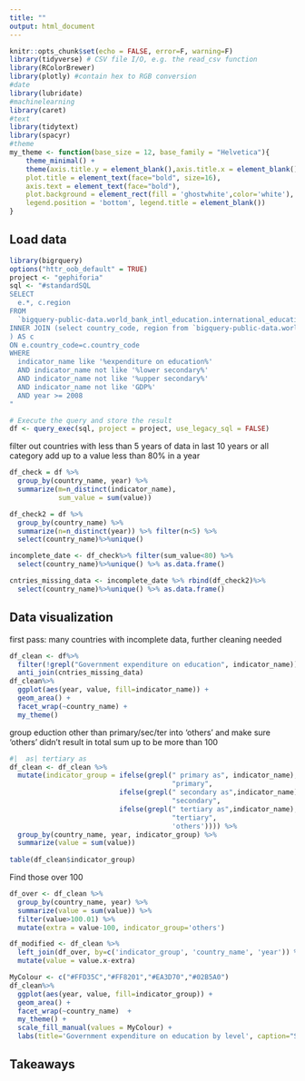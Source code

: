 ```yaml
---
title: ""
output: html_document
---
```


```r
knitr::opts_chunk$set(echo = FALSE, error=F, warning=F)
library(tidyverse) # CSV file I/O, e.g. the read_csv function
library(RColorBrewer)
library(plotly) #contain hex to RGB conversion
#date
library(lubridate)
#machinelearning
library(caret)
#text
library(tidytext)
library(spacyr)
#theme
my_theme <- function(base_size = 12, base_family = "Helvetica"){
    theme_minimal() +
    theme(axis.title.y = element_blank(),axis.title.x = element_blank(),
    plot.title = element_text(face="bold", size=16),
    axis.text = element_text(face="bold"),
    plot.background = element_rect(fill = 'ghostwhite',color='white'),
    legend.position = 'bottom', legend.title = element_blank())
}

```

## Load data

```r
library(bigrquery)
options("httr_oob_default" = TRUE)
project <- "gephiforia"
sql <- "#standardSQL
SELECT
  e.*, c.region
FROM
  `bigquery-public-data.world_bank_intl_education.international_education` AS e 
INNER JOIN (select country_code, region from `bigquery-public-data.world_bank_intl_education.country_summary`
) AS c 
ON e.country_code=c.country_code
WHERE
  indicator_name like '%expenditure on education%'
  AND indicator_name not like '%lower secondary%'
  AND indicator_name not like '%upper secondary%'
  AND indicator_name not like 'GDP%'
  AND year >= 2008
"

# Execute the query and store the result
df <- query_exec(sql, project = project, use_legacy_sql = FALSE)
```
filter out countries with less than 5 years of data in last 10 years or all category add up to a value less than 80% in a year

```r

df_check = df %>% 
  group_by(country_name, year) %>% 
  summarize(m=n_distinct(indicator_name),
            sum_value = sum(value)) 

df_check2 = df %>% 
  group_by(country_name) %>% 
  summarize(n=n_distinct(year)) %>% filter(n<5) %>% 
  select(country_name)%>%unique()

incomplete_date <- df_check%>% filter(sum_value<80) %>% 
  select(country_name)%>%unique() %>% as.data.frame()

cntries_missing_data <- incomplete_date %>% rbind(df_check2)%>% 
  select(country_name)%>%unique() %>% as.data.frame()
```

## Data visualization


first pass: many countries with incomplete data, further cleaning needed
```r
df_clean <- df%>% 
  filter(!grepl("Government expenditure on education", indicator_name))%>%
  anti_join(cntries_missing_data) 
df_clean%>%
  ggplot(aes(year, value, fill=indicator_name)) + 
  geom_area() + 
  facet_wrap(~country_name) + 
  my_theme()

```

group eduction other than primary/sec/ter into 'others' and make sure 'others' didn't result in total sum up to be more than 100

```r
#|  as| tertiary as
df_clean <- df_clean %>% 
  mutate(indicator_group = ifelse(grepl(" primary as", indicator_name),
                                        "primary",
                           ifelse(grepl(" secondary as",indicator_name),
                                        "secondary",
                           ifelse(grepl(" tertiary as",indicator_name),
                                        "tertiary",
                                        'others')))) %>%
  group_by(country_name, year, indicator_group) %>%
  summarize(value = sum(value))
  
table(df_clean$indicator_group)
```
Find those over 100
```r
df_over <- df_clean %>%
  group_by(country_name, year) %>%
  summarize(value = sum(value)) %>%
  filter(value>100.01) %>%
  mutate(extra = value-100, indicator_group='others')

```

```r
df_modified <- df_clean %>%
  left_join(df_over, by=c('indicator_group', 'country_name', 'year')) %>%
  mutate(value = value.x-extra)
```


```r
MyColour <- c("#FFD35C","#FF8201","#EA3D70","#02B5A0")
df_clean%>%
  ggplot(aes(year, value, fill=indicator_group)) + 
  geom_area() + 
  facet_wrap(~country_name)  +  
  my_theme() +
  scale_fill_manual(values = MyColour) + 
  labs(title='Government expenditure on education by level', caption="Source: World Bank 2008-2014" )
```

## Takeaways